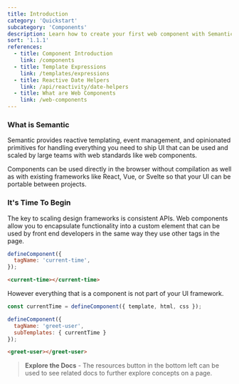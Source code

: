 ```yaml
---
title: Introduction
category: 'Quickstart'
subcategory: 'Components'
description: Learn how to create your first web component with Semantic UI
sort: '1.1.1'
references:
  - title: Component Introduction
    link: /components
  - title: Template Expressions
    link: /templates/expressions
  - title: Reactive Date Helpers
    link: /api/reactivity/date-helpers
  - title: What are Web Components
    link: /web-components
---
```


### What is Semantic

Semantic provides reactive templating, event management, and opinionated primitives for handling everything you need to ship UI that can be used and scaled by large teams with web standards like web components.

Components can be used directly in the browser without compilation as well as with existing frameworks like React, Vue, or Svelte so that your UI can be portable between projects.


### It's Time To Begin

The key to scaling design frameworks is consistent APIs. Web components allow you to encapsulate functionality into a custom element that can be used by front end developers in the same way they use other tags in the page.

```javascript
defineComponent({
  tagName: 'current-time',
});
```
```html
<current-time></current-time>
```

However everything that is a component is not part of your UI framework.
```javascript
const currentTime = defineComponent({ template, html, css });

defineComponent({
  tagName: 'greet-user',
  subTemplates: { currentTime }
});
```
```html
<greet-user></greet-user>
```

> **Explore the Docs** - The resources button in the bottom left can be used to see related docs to further explore concepts on a page.



